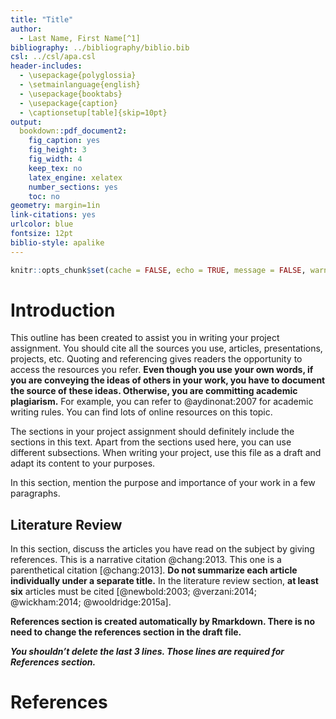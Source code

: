 ```yaml
---
title: "Title"
author: 
  - Last Name, First Name[^1]
bibliography: ../bibliography/biblio.bib
csl: ../csl/apa.csl
header-includes:
  - \usepackage{polyglossia}
  - \setmainlanguage{english}
  - \usepackage{booktabs}
  - \usepackage{caption} 
  - \captionsetup[table]{skip=10pt}
output:
  bookdown::pdf_document2:
    fig_caption: yes
    fig_height: 3
    fig_width: 4
    keep_tex: no
    latex_engine: xelatex
    number_sections: yes
    toc: no
geometry: margin=1in
link-citations: yes
urlcolor: blue
fontsize: 12pt
biblio-style: apalike
---
```

```r
knitr::opts_chunk$set(cache = FALSE, echo = TRUE, message = FALSE, warning = FALSE)
```

<!-- ======================================================================= -->
<!-- ============================== FOOTNOTES ============================== -->
<!-- ======================================================================= -->
[^1]: Student ID

# Introduction
This outline has been created to assist you in writing your project assignment. You should cite all the sources you use, articles, presentations, projects, etc. Quoting and referencing gives readers the opportunity to access the resources you refer. **Even though you use your own words, if you are conveying the ideas of others in your work, you have to document the source of these ideas. Otherwise, you are committing academic plagiarism.** For example, you can refer to @aydinonat:2007 for academic writing rules. You can find lots of online resources on this topic.

The sections in your project assignment should definitely include the sections in this text. Apart from the sections used here, you can use different subsections. When writing your project, use this file as a draft and adapt its content to your purposes.

In this section, mention the purpose and importance of your work in a few paragraphs.

## Literature Review

In this section, discuss the articles you have read on the subject by giving references. This is a narrative citation @chang:2013. This one is a parenthetical citation [@chang:2013]. **Do not summarize each article individually under a separate title.** In the literature review section, **at least six** articles must be cited [@newbold:2003; @verzani:2014; @wickham:2014; @wooldridge:2015a].



**References section is created automatically by Rmarkdown. There is no need to change the references section in the draft file.**

**_You shouldn't delete the last 3 lines. Those lines are required for References section._**

\newpage
# References {#references}
<div id="refs"></div>

